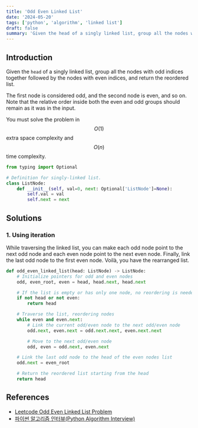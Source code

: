 ```yaml
---
title: 'Odd Even Linked List'
date: '2024-05-20'
tags: ['python', 'algorithm', 'linked list']
draft: false
summary: 'Given the head of a singly linked list, group all the nodes with odd indices together followed by the nodes with even indices, and return the reordered list.'
---
```


## Introduction
Given the `head` of a singly linked list, group all the nodes with odd indices together followed by the nodes with even indices, and return the reordered list. 

The first node is considered odd, and the second node is even, and so on.  
Note that the relative order inside both the even and odd groups should remain as it was in the input.  

You must solve the problem in $$O(1)$$ extra space complexity and $$O(n)$$ time complexity.
```python:list_node.py
from typing import Optional

# Definition for singly-linked list.
class ListNode:
    def __init__(self, val=0, next: Optional['ListNode']=None):
        self.val = val
        self.next = next
```

## Solutions

### 1. Using iteration
While traversing the linked list, you can make each odd node point to the next odd node and each even node point to the next even node. Finally, link the last odd node to the first even node. Voilà, you have the rearranged list.


```python:main.py
def odd_even_linked_list(head: ListNode) -> ListNode:
    # Initialize pointers for odd and even nodes
    odd, even_root, even = head, head.next, head.next

    # If the list is empty or has only one node, no reordering is needed
    if not head or not even:
        return head

    # Traverse the list, reordering nodes
    while even and even.next:
        # Link the current odd/even node to the next odd/even node
        odd.next, even.next = odd.next.next, even.next.next

        # Move to the next odd/even node
        odd, even = odd.next, even.next

    # Link the last odd node to the head of the even nodes list
    odd.next = even_root

    # Return the reordered list starting from the head
    return head
```

## References

- [Leetcode Odd Even Linked List Problem](https://leetcode.com/problems/swap-nodes-in-pairs)
- [파이썬 알고리즘 인터뷰(Python Algorithm Interview)](https://www.aladin.co.kr/shop/wproduct.aspx?ItemId=245495826)
